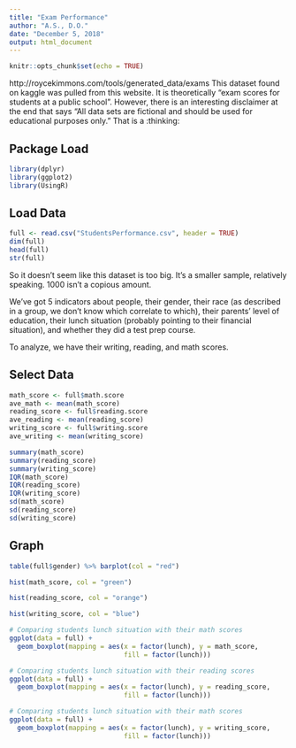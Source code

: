 ```yaml
---
title: "Exam Performance"
author: "A.S., D.O."
date: "December 5, 2018"
output: html_document
---
```


```r
knitr::opts_chunk$set(echo = TRUE)
```

http://roycekimmons.com/tools/generated_data/exams
This dataset found on kaggle was pulled from this website. It is theoretically "exam scores for students at a public school". However, there is an interesting disclaimer at the end that says "All data sets are fictional and should be used for educational purposes only." That is a :thinking:

## Package Load

```r
library(dplyr)
library(ggplot2)
library(UsingR)
```

## Load Data

```r
full <- read.csv("StudentsPerformance.csv", header = TRUE)
dim(full)
head(full)
str(full)
```

So it doesn't seem like this dataset is too big. It's a smaller sample, relatively speaking. 1000 isn't a copious amount.

We've got 5 indicators about people, their gender, their race (as described in a group, we don't know which correlate to which), their parents' level of education, their lunch situation (probably pointing to their financial situation), and whether they did a test prep course.

To analyze, we have their writing, reading, and math scores.

## Select Data
```r
math_score <- full$math.score
ave_math <- mean(math_score)
reading_score <- full$reading.score
ave_reading <- mean(reading_score)
writing_score <- full$writing.score
ave_writing <- mean(writing_score)

summary(math_score)
summary(reading_score)
summary(writing_score)
IQR(math_score)
IQR(reading_score)
IQR(writing_score)
sd(math_score)
sd(reading_score)
sd(writing_score)

```

## Graph
```r
table(full$gender) %>% barplot(col = "red")

hist(math_score, col = "green")

hist(reading_score, col = "orange")

hist(writing_score, col = "blue")

# Comparing students lunch situation with their math scores 
ggplot(data = full) + 
  geom_boxplot(mapping = aes(x = factor(lunch), y = math_score, 
                             fill = factor(lunch)))

# Comparing students lunch situation with their reading scores
ggplot(data = full) + 
  geom_boxplot(mapping = aes(x = factor(lunch), y = reading_score, 
                             fill = factor(lunch)))

# Comparing students lunch situation with their math scores
ggplot(data = full) + 
  geom_boxplot(mapping = aes(x = factor(lunch), y = writing_score, 
                             fill = factor(lunch)))

```
